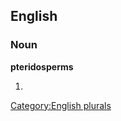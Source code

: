 ==English==

===Noun===
'''pteridosperms'''

# {{plural of|[[pteridosperm]]}}

[[Category:English plurals]]